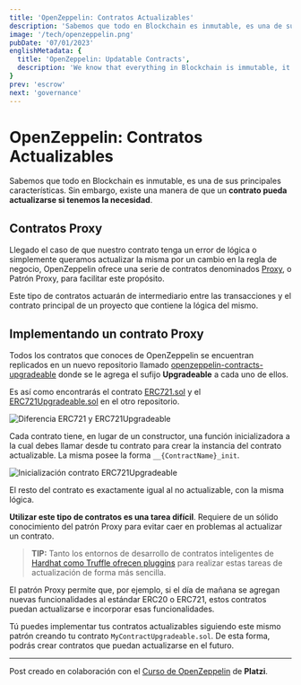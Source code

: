 ```yaml
---
title: 'OpenZeppelin: Contratos Actualizables'
description: 'Sabemos que todo en Blockchain es inmutable, es una de sus principales características. Sin embargo, existe una manera de que un contrato pueda actualizarse si tenemos la necesidad.'
image: '/tech/openzeppelin.png'
pubDate: '07/01/2023'
englishMetadata: {
  title: 'OpenZeppelin: Updatable Contracts',
  description: 'We know that everything in Blockchain is immutable, it is one of its main characteristics. However, there is a way that a contract can be updated if we have the need.'
}
prev: 'escrow'
next: 'governance'
---
```


# OpenZeppelin: Contratos Actualizables

Sabemos que todo en Blockchain es inmutable, es una de sus principales características. Sin embargo, existe una manera de que un **contrato pueda actualizarse si tenemos la necesidad**.

## Contratos Proxy

Llegado el caso de que nuestro contrato tenga un error de lógica o simplemente queramos actualizar la misma por un cambio en la regla de negocio, OpenZeppelin ofrece una serie de contratos denominados [Proxy](https://docs.openzeppelin.com/contracts/4.x/api/proxy "Contratos Proxy"), o Patrón Proxy, para facilitar este propósito.

Este tipo de contratos actuarán de intermediario entre las transacciones y el contrato principal de un proyecto que contiene la lógica del mismo.

## Implementando un contrato Proxy

Todos los contratos que conoces de OpenZeppelin se encuentran replicados en un nuevo repositorio llamado [openzeppelin-contracts-upgradeable](https://github.com/OpenZeppelin/openzeppelin-contracts-upgradeable "openzeppelin-contracts-upgradeable") donde se le agrega el sufijo **Upgradeable** a cada uno de ellos.

Es así como encontrarás el contrato [ERC721.sol](https://github.com/OpenZeppelin/openzeppelin-contracts/blob/master/contracts/token/ERC721/ERC721.sol "ERC721.sol") y el [ERC721Upgradeable.sol](https://github.com/OpenZeppelin/openzeppelin-contracts-upgradeable/blob/master/contracts/token/ERC721/ERC721Upgradeable.sol "ERC721Upgradeable.sol") en el otro repositorio.

![Diferencia ERC721 y ERC721Upgradeable](/openzeppelin-upgradeable1.png)

Cada contrato tiene, en lugar de un constructor, una función inicializadora a la cual debes llamar desde tu contrato para crear la instancia del contrato actualizable. La misma posee la forma `__{ContractName}_init`.

![Inicialización contrato ERC721Upgradeable](/openzeppelin-upgradeable2.png)

El resto del contrato es exactamente igual al no actualizable, con la misma lógica.

**Utilizar este tipo de contratos es una tarea difícil**. Requiere de un sólido conocimiento del patrón Proxy para evitar caer en problemas al actualizar un contrato.

> **TIP:** Tanto los entornos de desarrollo de contratos inteligentes de [Hardhat como Truffle ofrecen pluggins](https://docs.openzeppelin.com/upgrades-plugins/ "Hardhat como Truffle ofrecen pluggins") para realizar estas tareas de actualización de forma más sencilla.

El patrón Proxy permite que, por ejemplo, si el día de mañana se agregan nuevas funcionalidades al estándar ERC20 o ERC721, estos contratos puedan actualizarse e incorporar esas funcionalidades.

Tú puedes implementar tus contratos actualizables siguiendo este mismo patrón creando tu contrato `MyContractUpgradeable.sol`. De esta forma, podrás crear contratos que puedan actualizarse en el futuro.

---
Post creado en colaboración con el [Curso de OpenZeppelin](https://platzi.com/cursos/openzeppelin/ "Curso de OpenZeppelin de Platzi") de **Platzi**.
